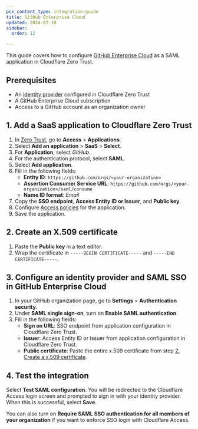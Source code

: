 ```yaml
---
pcx_content_type: integration-guide
title: GitHub Enterprise Cloud
updated: 2024-07-18
sidebar:
  order: 12

---
```


This guide covers how to configure [GitHub Enterprise Cloud](https://docs.github.com/en/enterprise-cloud@latest/admin/managing-iam/using-saml-for-enterprise-iam/configuring-saml-single-sign-on-for-your-enterprise) as a SAML application in Cloudflare Zero Trust.

## Prerequisites

* An [identity provider](/cloudflare-one/identity/idp-integration/) configured in Cloudflare Zero Trust
* A GitHub Enterprise Cloud subscription
* Access to a GitHub account as an organization owner

## 1. Add a SaaS application to Cloudflare Zero Trust

1. In [Zero Trust](https://one.dash.cloudflare.com), go to **Access** > **Applications**.
2. Select **Add an application** > **SaaS** > **Select**.
3. For **Application**, select *GitHub*.
4. For the authentication protocol, select **SAML**.
5. Select **Add application**.
6. Fill in the following fields:
   * **Entity ID**: `https://github.com/orgs/<your-organization>`
   * **Assertion Consumer Service URL**: `https://github.com/orgs/<your-organization>/saml/consume`
   * **Name ID format**: *Email*
7. Copy the **SSO endpoint**, **Access Entity ID or Issuer**, and **Public key**.
8. Configure [Access policies](/cloudflare-one/policies/access/) for the application.
9. Save the application.

## 2. Create an X.509 certificate

1. Paste the **Public key** in a text editor.
2. Wrap the certificate in `-----BEGIN CERTIFICATE-----` and `-----END CERTIFICATE-----`.

## 3. Configure an identity provider and SAML SSO in GitHub Enterprise Cloud

1. In your GitHub organization page, go to **Settings** > **Authentication security**.
2. Under **SAML single sign-on**, turn on **Enable SAML authentication**.
3. Fill in the following fields:
   * **Sign on URL**:  SSO endpoint from application configuration in Cloudflare Zero Trust.
   * **Issuer**: Access Entity ID or Issuer from application configuration in Cloudflare Zero Trust.
   * **Public certificate**: Paste the entire x.509 certificate from step [2. Create a x.509 certificate](#2-create-a-x509-certificate).

## 4. Test the integration

Select **Test SAML configuration**. You will be redirected to the Cloudflare Access login screen and prompted to sign in with your identity provider.
When this is successful, select **Save**.

You can also turn on **Require SAML SSO authentication for all members of your organization** if you want to enforce SSO login with Cloudflare Access.
